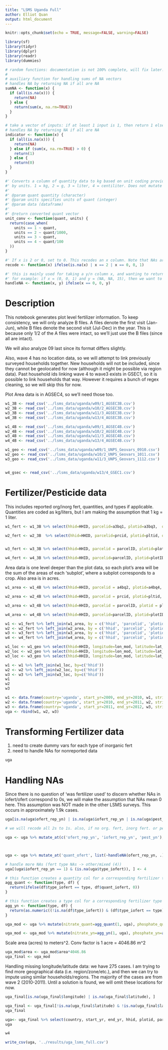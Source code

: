 ```yaml
---
title: "LSMS Uganda Full"
author: Elliot Quan
output: html_document
---
```


```r
knitr::opts_chunk$set(echo = TRUE, message=FALSE, warning=FALSE)
```

```r
library(sf)
library(tidyr)
library(dplyr)
library(readr)
library(dummies)
```

```r
# random functions: documentation is not 100% complete, will fix later.
# 
# auxiliary function for handling sums of NA vectors
# handles NA by returning NA if all are NA
sumNA <- function(x) {
  if (all(is.na(x))) {
    return(NA)
  } else {
    return(sum(x, na.rm=TRUE))
  }
}

# take a vector of inputs: if at least 1 input is 1, then return 1 else 0.
# handles NA by returning NA if all are NA
indicator <- function(x) {
  if (all(is.na(x))) {
    return(NA)
  } else if (sum(x, na.rm=TRUE) > 0) {
    return(1)
  } else {
    return(0)
  }
}

#' Converts a column of quantity data to kg based on unit coding provided
#' by units. 1 = kg, 2 = g, 3 = liter, 4 = centiliter. Does not mutate original df.
#'
#' @param quant quantity (character) 
#' @param units specifies units of quant (integer)
#' @param data (dataframe)
#'
#' @return converted quant vector
unit_conv <- function(quant, units) {
  return(case_when(
    units == 1 ~ quant,
    units == 2 ~ quant/1000,
    units == 3 ~ quant,
    units == 4 ~ quant/100
  ))
}

#' If x is 2 or 0, set to 0. This recodes an x column. Note that NAs are recoded to 0.
recode <- function(x) ifelse(is.na(x) | x == 2 | x == 0, 0, 1)

#' this is mainly used for taking a y/n column x, and wanting to return 0 if x is 0 else y for each observation.
#' for example: if x = (0, 0, 1) and y = (NA, NA, 15), then we want to return (0, 0, 15).
handleNA <- function(x, y) ifelse(x == 0, 0, y)
```



# Description

This notebook generates plot level fertilizer information.
To keep consistency, we will only analyze B files. A files denote the first visit (Jan-Jun), while B files denote the second visit (Jul-Dec) in the year. This is because only 1/2 of the A files were intact, so we'll just use the B files (since all are intact).


We will also analyze 09 last since its format differs slightly.

Also, wave 4 has no location data, so we will attempt to link previously surveyed households together. New households will not be included, since they cannot be geolocated for now (although it might be possible via region data). Past household ids linking wave 4 to wave3 exists in GSEC1, so it is possible to link households that way. However it requires a bunch of regex cleaning, so we will skip this for now.





Plot Area data is in AGSEC4, so we'll need those too.  
```r
w1_3B <- read_csv('../lsms_data/uganda/w09/1_AGSEC3B.csv')
w2_3B <- read_csv('../lsms_data/uganda/w10/2_AGSEC3B.csv')
w3_3B <- read_csv('../lsms_data/uganda/w11/3_AGSEC3B.csv')
w4_3B <- read_csv('../lsms_data/uganda/w13/4_AGSEC3B.csv')

w1_4B <- read_csv('../lsms_data/uganda/w09/1_AGSEC4B.csv')
w2_4B <- read_csv('../lsms_data/uganda/w10/2_AGSEC4B.csv')
w3_4B <- read_csv('../lsms_data/uganda/w11/3_AGSEC4B.csv')
w4_4B <- read_csv('../lsms_data/uganda/w13/4_AGSEC4B.csv')

w1_geo <- read_csv('../lsms_data/uganda/w09/1_UNPS_Geovars_0910.csv')
w2_geo <- read_csv('../lsms_data/uganda/w10/2_UNPS_Geovars_1011.csv')
w3_geo <- read_csv('../lsms_data/uganda/w11/3_UNPS_Geovars_1112.csv')


w4_gsec <- read_csv('../lsms_data/uganda/w13/4_GSEC1.csv')
```



# Fertilizer/Pesticide data

This includes reported org/inorg fert, quantities, and types if applicable. Quantities are coded as kg/liters, but I am making the assumption that 1 kg = 1 liter. 

```r
w1_fert <- w1_3B %>% select(hhid=HHID, parcelid=a3bq1, plotid=a3bq3,  ofert_rep_yn = a3bq4, quant_ofert = a3bq5, iofert_rep_yn = a3bq14, type_iofert = a3bq15, quant_iofert = a3bq16, pest_yn = a3bq26, quant_pest = a3bq28b) 

w2_fert <- w2_3B  %>% select(hhid=HHID, parcelid=prcid, plotid=pltid, ofert_rep_yn = a3bq4, quant_ofert = a3bq5, iofert_rep_yn = a3bq14, type_iofert = a3bq15, quant_iofert = a3bq16, pest_yn = a3bq26, quant_pest = a3bq28b)


w3_fert <- w3_3B %>% select(hhid=HHID, parcelid = parcelID, plotid=plotID, ofert_rep_yn = a3bq4, quant_ofert = a3bq5, iofert_rep_yn = a3bq13, type_iofert = a3bq14, quant_iofert = a3bq15, pest_yn = a3bq22, quant_pest = a3bq24b)

w4_fert <- w4_3B %>% select(hhid=HHID, parcelid=parcelID, plotid=plotID, ofert_rep_yn = a3bq4, quant_ofert = a3bq5, iofert_rep_yn = a3bq13, type_iofert = a3bq14, quant_iofert = a3bq15, pest_yn = a3bq22, quant_pest = a3bq24b)

```

Area data is one level deeper than the plot data, so each plot's area will be the sum of the areas of each 'subplot', where a subplot corresponds to a crop. Also area is in acres.

```r
w1_area <- w1_4B %>% select(hhid=HHID, parcelid = a4bq2, plotid=a4bq4, area=a4bq8) %>% group_by(hhid, parcelid, plotid) %>% summarize(area=sum(area))

w2_area <- w2_4B %>% select(hhid=HHID, parcelid = prcid, plotid=pltid, area=a4bq8) %>% group_by(hhid, parcelid, plotid) %>% summarize(area=sum(area))

w3_area <- w3_4B %>% select(hhid=HHID, parcelid = parcelID, plotid = plotID, area=a4bq7) %>% group_by(hhid, parcelid, plotid) %>% summarize(area=sum(area))

w4_area <- w4_4B %>% select(hhid=HHID, parcelid=parcelID, plotid=plotID, area=a4bq7) %>% group_by(hhid, parcelid, plotid) %>% summarize(area=sum(area))
```


```r
w1 <- w1_fert %>% left_join(w1_area, by = c('hhid', 'parcelid', 'plotid'))
w2 <- w2_fert %>% left_join(w2_area, by = c('hhid', 'parcelid', 'plotid'))
w3 <- w3_fert %>% left_join(w3_area, by = c('hhid', 'parcelid', 'plotid'))
w4 <- w4_fert %>% left_join(w4_area, by = c('hhid', 'parcelid', 'plotid'))
```



```r
w1_loc <- w1_geo %>% select(hhid=HHID, longitude=lon_mod, latitude=lat_mod)
w2_loc <- w2_geo %>% select(hhid=HHID, longitude=lon_mod, latitude=lat_mod)
w3_loc <- w3_geo %>% select(hhid=HHID, longitude=lon_mod, latitude=lat_mod)
```

```r
w1 <- w1 %>% left_join(w1_loc, by=c('hhid'))
w2 <- w2 %>% left_join(w2_loc, by=c('hhid'))
w3 <- w3 %>% left_join(w3_loc, by=c('hhid'))
w1
w2
w3
```

```r
w1 <- data.frame(country='uganda', start_yr=2009, end_yr=2010, w1, stringsAsFactors = FALSE)
w2 <- data.frame(country='uganda', start_yr=2010, end_yr=2011, w2, stringsAsFactors = FALSE)
w3 <- data.frame(country='uganda', start_yr=2011, end_yr=2012, w3, stringsAsFactors = FALSE)
uga <- rbind(w1, w2, w3)
```

# Transforming Fertilizer data

1) need to create dummy vars for each type of inorganic fert 
2) need to handle NAs for nonreported data

```r
uga
```


# Handling NAs

Since there is no question of 'was fertilizer used' to discern whether NAs in iofert/ofert correspond to 0s, we will make the assumption that NAs mean 0 here. This assumption was NOT made in the other LSMS surveys. This occurs in approximately 1.9k cases.

```r
uga[is.na(uga$ofert_rep_yn) | is.na(uga$iofert_rep_yn | is.na(uga$pest_yn)), c('ofert_rep_yn', 'iofert_rep_yn', 'pest_yn')]
```



```r
# we will recode all 2s to 1s. also, if no org. fert, inorg fert. or pest is used, then the corresponding quantities/types will be set to 0.

uga <- uga %>% mutate_at(c('ofert_rep_yn', 'iofert_rep_yn', 'pest_yn'), recode)



uga <- uga %>% mutate_at('quant_ofert', list(~handleNA(ofert_rep_yn, .))) %>% mutate_at(c('quant_iofert', 'type_iofert'), list(~handleNA(iofert_rep_yn, .))) %>% mutate_at('quant_pest', list(~handleNA(pest_yn, .)))

# handle more NAs (fert type NAs -> other/mixed (4))
uga[(uga$iofert_rep_yn == 1) & (is.na(uga$type_iofert)), ] <- 4
```


```r
# this function creates a quantity col for a corresponding fertilizer type.
agg_quant <- function(type, df) {
  return(ifelse(df$type_iofert == type, df$quant_iofert, 0))
}

# this function creates a type col for a corresponding fertilizer type
agg_yn <- function(type, df) {
  return(as.numeric((!is.na(df$type_iofert)) & (df$type_iofert == type)))
}

uga_mod <- uga %>% mutate(nitrate_quant=agg_quant(1, uga), phosphate_quant=agg_quant(2, uga), potash_quant=agg_quant(3, uga), mixed_quant=agg_quant(4, uga))

uga_mod <- uga_mod %>% mutate(nitrate_yn=agg_yn(1, uga), phosphate_yn=agg_yn(2, uga), potash_yn=agg_yn(3, uga), mixed_yn=agg_yn(4, uga))
```

Scale area (acres) to meters^2. Conv factor is 1 acre = 4046.86 m^2
```r
uga_mod$area <- uga_mod$area*4046.86
uga_final <- uga_mod
```


Handling missing longitude/latitude data: we have 275 cases. I am trying to find more geographical data (i.e. region/zone/etc.), and then we can try to impute using similar households/regions. The majority of the cases are from wave 2 (2010-2011). Until a solution is found, we will omit these locations for now.
```r
uga_final[is.na(uga_final$longitude) | is.na(uga_final$latitude), ]
```


```r
uga_final <- uga_final[!is.na(uga_final$latitude) & !is.na(uga_final$latitude), ]
uga_final
```





```r
uga<- uga_final %>% select(country, start_yr, end_yr, hhid, plotid, parcelid, ofert_rep_yn, quant_ofert, iofert_rep_yn, type_iofert, quant_iofert, pest_yn, quant_pest, nitrate_quant, phosphate_quant, potash_quant, mixed_quant, nitrate_yn, phosphate_yn, potash_yn, mixed_yn, area, longitude, latitude) %>% rename(quant_nitrate = nitrate_quant, quant_phosphate = phosphate_quant, quant_potash = potash_quant, quant_mixed = mixed_quant)
uga
```

```r
w4
```

```r
write_csv(uga, '../results/uga_lsms_full.csv')
```




